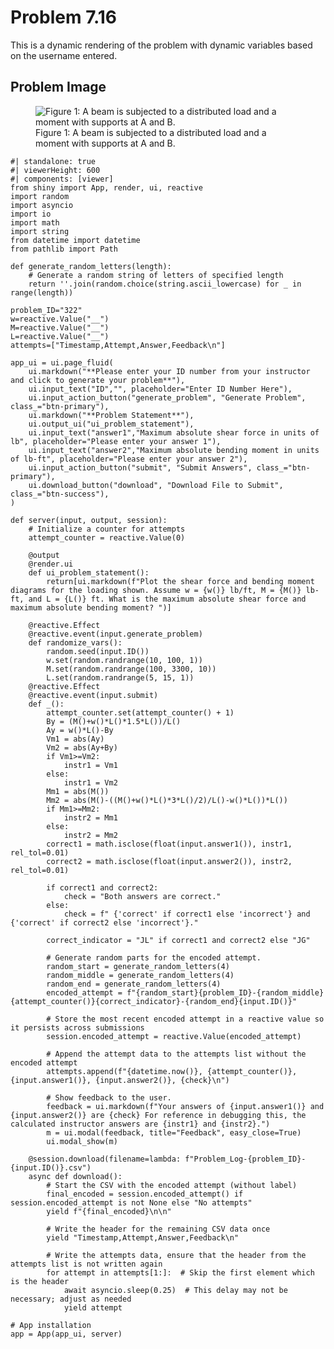 # Problem 7.16 {.unnumbered}

This is a dynamic rendering of the problem with dynamic variables based on the username entered. 

## Problem Image

![Figure 1: A beam is subjected to a distributed load and a moment with supports at A and B. ](images/322.png){fig-alt="A beam is subjected to a distributed load, w between B and C. A moment is applied clockwise at the left end of the beam. The distance between A and B is L and the distance between B and C is L."}

```shinylive-python
#| standalone: true
#| viewerHeight: 600
#| components: [viewer]
from shiny import App, render, ui, reactive
import random
import asyncio
import io
import math
import string
from datetime import datetime
from pathlib import Path

def generate_random_letters(length):
    # Generate a random string of letters of specified length
    return ''.join(random.choice(string.ascii_lowercase) for _ in range(length))

problem_ID="322"
w=reactive.Value("__")
M=reactive.Value("__")
L=reactive.Value("__")
attempts=["Timestamp,Attempt,Answer,Feedback\n"]

app_ui = ui.page_fluid(
    ui.markdown("**Please enter your ID number from your instructor and click to generate your problem**"),
    ui.input_text("ID","", placeholder="Enter ID Number Here"),
    ui.input_action_button("generate_problem", "Generate Problem", class_="btn-primary"),
    ui.markdown("**Problem Statement**"),
    ui.output_ui("ui_problem_statement"),
    ui.input_text("answer1","Maximum absolute shear force in units of lb", placeholder="Please enter your answer 1"),
    ui.input_text("answer2","Maximum absolute bending moment in units of lb-ft", placeholder="Please enter your answer 2"),
    ui.input_action_button("submit", "Submit Answers", class_="btn-primary"),
    ui.download_button("download", "Download File to Submit", class_="btn-success"),
)

def server(input, output, session):
    # Initialize a counter for attempts
    attempt_counter = reactive.Value(0)
    
    @output
    @render.ui
    def ui_problem_statement():
        return[ui.markdown(f"Plot the shear force and bending moment diagrams for the loading shown. Assume w = {w()} lb/ft, M = {M()} lb-ft, and L = {L()} ft. What is the maximum absolute shear force and maximum absolute bending moment? ")]
    
    @reactive.Effect
    @reactive.event(input.generate_problem)
    def randomize_vars():
        random.seed(input.ID())
        w.set(random.randrange(10, 100, 1))
        M.set(random.randrange(100, 3300, 10))
        L.set(random.randrange(5, 15, 1))
    @reactive.Effect
    @reactive.event(input.submit)
    def _():
        attempt_counter.set(attempt_counter() + 1)
        By = (M()+w()*L()*1.5*L())/L()
        Ay = w()*L()-By
        Vm1 = abs(Ay)
        Vm2 = abs(Ay+By)
        if Vm1>=Vm2:
            instr1 = Vm1
        else:
            instr1 = Vm2
        Mm1 = abs(M())
        Mm2 = abs(M()-((M()+w()*L()*3*L()/2)/L()-w()*L())*L())
        if Mm1>=Mm2:
            instr2 = Mm1
        else:
            instr2 = Mm2
        correct1 = math.isclose(float(input.answer1()), instr1, rel_tol=0.01)
        correct2 = math.isclose(float(input.answer2()), instr2, rel_tol=0.01)
        
        if correct1 and correct2:
            check = "Both answers are correct."
        else:
            check = f" {'correct' if correct1 else 'incorrect'} and {'correct' if correct2 else 'incorrect'}."
        
        correct_indicator = "JL" if correct1 and correct2 else "JG"

        # Generate random parts for the encoded attempt.
        random_start = generate_random_letters(4)
        random_middle = generate_random_letters(4)
        random_end = generate_random_letters(4)
        encoded_attempt = f"{random_start}{problem_ID}-{random_middle}{attempt_counter()}{correct_indicator}-{random_end}{input.ID()}"

        # Store the most recent encoded attempt in a reactive value so it persists across submissions
        session.encoded_attempt = reactive.Value(encoded_attempt)

        # Append the attempt data to the attempts list without the encoded attempt
        attempts.append(f"{datetime.now()}, {attempt_counter()}, {input.answer1()}, {input.answer2()}, {check}\n")

        # Show feedback to the user.
        feedback = ui.markdown(f"Your answers of {input.answer1()} and {input.answer2()} are {check} For reference in debugging this, the calculated instructor answers are {instr1} and {instr2}.")
        m = ui.modal(feedback, title="Feedback", easy_close=True)
        ui.modal_show(m)

    @session.download(filename=lambda: f"Problem_Log-{problem_ID}-{input.ID()}.csv")
    async def download():
        # Start the CSV with the encoded attempt (without label)
        final_encoded = session.encoded_attempt() if session.encoded_attempt is not None else "No attempts"
        yield f"{final_encoded}\n\n"
        
        # Write the header for the remaining CSV data once
        yield "Timestamp,Attempt,Answer,Feedback\n"
        
        # Write the attempts data, ensure that the header from the attempts list is not written again
        for attempt in attempts[1:]:  # Skip the first element which is the header
            await asyncio.sleep(0.25)  # This delay may not be necessary; adjust as needed
            yield attempt

# App installation
app = App(app_ui, server)
```
